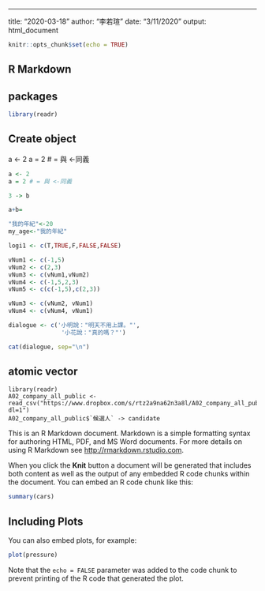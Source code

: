 ---
title: "2020-03-18"
author: "李若瑄"
date: "3/11/2020"
output: html_document

```r
knitr::opts_chunk$set(echo = TRUE)
```

## R Markdown

## packages

```r
library(readr)
```

## Create object

a <- 2
a = 2 # = 與 <-同義

```r
a <- 2
a = 2 # = 與 <-同義
```


```r
3 -> b
```

```r
a+b=
```

```r
"我的年紀"<-20
my_age<-"我的年紀"
```

```r
logi1 <- c(T,TRUE,F,FALSE,FALSE)
```

```r
vNum1 <- c(-1,5)
vNum2 <- c(2,3)
vNum3 <- c(vNum1,vNum2)
vNum4 <- c(-1,5,2,3)
vNum5 <- c(c(-1,5),c(2,3))
```

```r
vNum3 <- c(vNum2, vNum1)
vNum4 <- c(vNum4, vNum1) 
```

```r
dialogue <- c('小明說："明天不用上課。"',
               '小花說："真的嗎？"')

cat(dialogue, sep="\n")
```

## atomic vector



```
library(readr)
A02_company_all_public <- read_csv("https://www.dropbox.com/s/rtz2a9na62n3a8l/A02_company_all_public.csv?dl=1")
A02_company_all_public$`候選人` -> candidate
```

This is an R Markdown document. Markdown is a simple formatting syntax for authoring HTML, PDF, and MS Word documents. For more details on using R Markdown see <http://rmarkdown.rstudio.com>.

When you click the **Knit** button a document will be generated that includes both content as well as the output of any embedded R code chunks within the document. You can embed an R code chunk like this:

```r
summary(cars)
```

## Including Plots

You can also embed plots, for example:

```r
plot(pressure)
```

Note that the `echo = FALSE` parameter was added to the code chunk to prevent printing of the R code that generated the plot.

